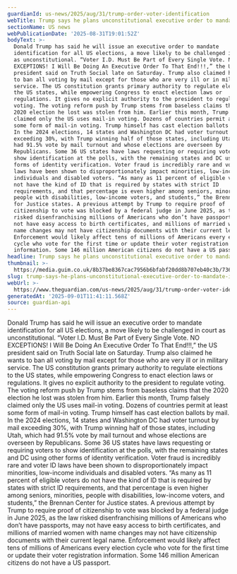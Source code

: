 ```yaml
---
guardianId: us-news/2025/aug/31/trump-order-voter-identification
webTitle: Trump says he plans unconstitutional executive order to mandate ID for voters
sectionName: US news
webPublicationDate: '2025-08-31T19:01:52Z'
bodyText: >-
  Donald Trump has said he will issue an executive order to mandate
  identification for all US elections, a move likely to be challenged in court
  as unconstitutional. “Voter I.D. Must Be Part of Every Single Vote. NO
  EXCEPTIONS! I Will Be Doing An Executive Order To That End!!!,” the US
  president said on Truth Social late on Saturday. Trump also claimed he wants
  to ban all voting by mail except for those who are very ill or in military
  service. The US constitution grants primary authority to regulate elections to
  the US states, while empowering Congress to enact election laws or
  regulations. It gives no explicit authority to the president to regulate
  voting. The voting reform push by Trump stems from baseless claims that the
  2020 election he lost was stolen from him. Earlier this month, Trump falsely
  claimed only the US uses mail-in voting. Dozens of countries permit at least
  some form of mail-in voting. Trump himself has cast election ballots by mail.
  In the 2024 elections, 14 states and Washington DC had voter turnout by mail
  exceeding 30%, with Trump winning half of those states, including Utah, which
  had 91.5% vote by mail turnout and whose elections are overseen by
  Republicans. Some 36 US states have laws requesting or requiring voters to
  show identification at the polls, with the remaining states and DC using other
  forms of identity verification. Voter fraud is incredibly rare and voter ID
  laws have been shown to disproportionately impact minorities, low-income
  individuals and disabled voters. “As many as 11 percent of eligible voters do
  not have the kind of ID that is required by states with strict ID
  requirements, and that percentage is even higher among seniors, minorities,
  people with disabilities, low-income voters, and students,” the Brennan Center
  for Justice states. A previous attempt by Trump to require proof of
  citizenship to vote was blocked by a federal judge in June 2025, as the law
  risked disenfranchising millions of Americans who don’t have passports, may
  not have easy access to birth certificates, and millions of married women with
  name changes may not have citizenship documents with their current legal name.
  Enforcement would likely affect tens of millions of Americans every election
  cycle who vote for the first time or update their voter registration
  information. Some 146 million American citizens do not have a US passport.
headline: Trump says he plans unconstitutional executive order to mandate ID for voters
thumbnail: >-
  https://media.guim.co.uk/8b37be8367cac7956b6bfabf20dd8b707eb40c3b/736_0_6355_5087/500.jpg
slug: trump-says-he-plans-unconstitutional-executive-order-to-mandate-id-for-voters
webUrl: >-
  https://www.theguardian.com/us-news/2025/aug/31/trump-order-voter-identification
generatedAt: '2025-09-01T11:41:11.568Z'
source: guardian-api
---
```

Donald Trump has said he will issue an executive order to mandate identification for all US elections, a move likely to be challenged in court as unconstitutional. “Voter I.D. Must Be Part of Every Single Vote. NO EXCEPTIONS! I Will Be Doing An Executive Order To That End!!!,” the US president said on Truth Social late on Saturday. Trump also claimed he wants to ban all voting by mail except for those who are very ill or in military service. The US constitution grants primary authority to regulate elections to the US states, while empowering Congress to enact election laws or regulations. It gives no explicit authority to the president to regulate voting. The voting reform push by Trump stems from baseless claims that the 2020 election he lost was stolen from him. Earlier this month, Trump falsely claimed only the US uses mail-in voting. Dozens of countries permit at least some form of mail-in voting. Trump himself has cast election ballots by mail. In the 2024 elections, 14 states and Washington DC had voter turnout by mail exceeding 30%, with Trump winning half of those states, including Utah, which had 91.5% vote by mail turnout and whose elections are overseen by Republicans. Some 36 US states have laws requesting or requiring voters to show identification at the polls, with the remaining states and DC using other forms of identity verification. Voter fraud is incredibly rare and voter ID laws have been shown to disproportionately impact minorities, low-income individuals and disabled voters. “As many as 11 percent of eligible voters do not have the kind of ID that is required by states with strict ID requirements, and that percentage is even higher among seniors, minorities, people with disabilities, low-income voters, and students,” the Brennan Center for Justice states. A previous attempt by Trump to require proof of citizenship to vote was blocked by a federal judge in June 2025, as the law risked disenfranchising millions of Americans who don’t have passports, may not have easy access to birth certificates, and millions of married women with name changes may not have citizenship documents with their current legal name. Enforcement would likely affect tens of millions of Americans every election cycle who vote for the first time or update their voter registration information. Some 146 million American citizens do not have a US passport.
